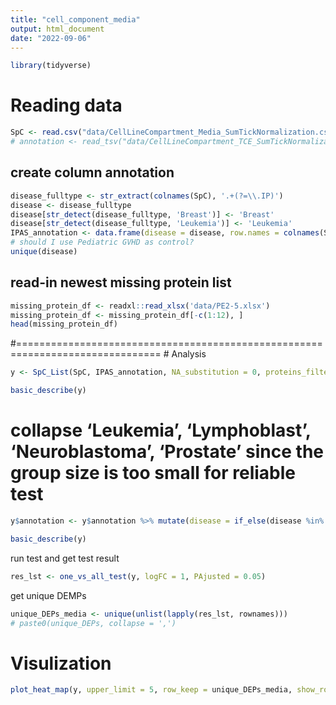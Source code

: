 ```yaml
---
title: "cell_component_media"
output: html_document
date: "2022-09-06"
---
```


```r
library(tidyverse)
```



# Reading data
```r
SpC <- read.csv("data/CellLineCompartment_Media_SumTickNormalization.csv", skip=2, row.names = 'Accession')
# annotation <- read_tsv("data/CellLineCompartment_TCE_SumTickNormalization.tsv", n_max=3, col_select = c(-1), col_names = F, show_col_types = FALSE)
```

## create column annotation
```r
disease_fulltype <- str_extract(colnames(SpC), '.+(?=\\.IP)')
disease <- disease_fulltype
disease[str_detect(disease_fulltype, 'Breast')] <- 'Breast'
disease[str_detect(disease_fulltype, 'Leukemia')] <- 'Leukemia'
IPAS_annotation <- data.frame(disease = disease, row.names = colnames(SpC))
# should I use Pediatric GVHD as control?
unique(disease)
```


## read-in newest missing protein list
```r
missing_protein_df <- readxl::read_xlsx('data/PE2-5.xlsx')
missing_protein_df <- missing_protein_df[-c(1:12), ]
head(missing_protein_df)
```


#===============================================================================
# Analysis


```r
y <- SpC_List(SpC, IPAS_annotation, NA_substitution = 0, proteins_filter = missing_protein_df$Accession)
```




```r
basic_describe(y)
```

# collapse 'Leukemia', 'Lymphoblast', 'Neuroblastoma', 'Prostate' since the group size is too small for reliable test 
```r
y$annotation <- y$annotation %>% mutate(disease = if_else(disease %in% c('Leukemia', 'Melanoma', 'Lymphoblast', 'Neuroblastoma', 'Prostate'), 'Other', disease))

basic_describe(y)
```

run test and get test result
```r
res_lst <- one_vs_all_test(y, logFC = 1, PAjusted = 0.05)
```


get unique DEMPs
```r
unique_DEPs_media <- unique(unlist(lapply(res_lst, rownames)))
# paste0(unique_DEPs, collapse = ',')
```


# Visulization
```r
plot_heat_map(y, upper_limit = 5, row_keep = unique_DEPs_media, show_rownames = F, main='Cell Component Media')
```
